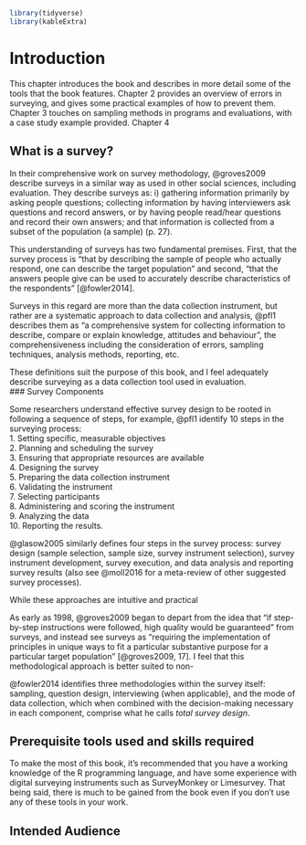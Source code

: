 
```r

library(tidyverse)
library(kableExtra)

```

# Introduction {#intro}


This chapter introduces the book and describes in more detail some of the tools that the book features. Chapter 2 provides an overview of errors in surveying, and gives some practical examples of how to prevent them. Chapter 3 touches on sampling methods in programs and evaluations, with a case study example provided. Chapter 4 

## What is a survey? {#surveydef}

In their comprehensive work on survey methodology, @groves2009 describe surveys in a similar way as used in other social sciences, including evaluation. They describe surveys as: i) gathering information primarily by asking people questions; collecting information by having interviewers ask questions and record answers, or by having people read/hear questions and record their own answers; and that information is collected from a subset of the population (a sample) (p. 27).  

This understanding of surveys has two fundamental premises. First, that the survey process is "that by describing the sample of people who actually respond, one can describe the target population" and second, "that the answers people give can be used to accurately describe characteristics of the respondents" [@fowler2014].  

Surveys in this regard are more than the data collection instrument, but rather are a systematic approach to data collection and analysis, @pfl1 describes them as "a comprehensive system for collecting information to describe, compare or explain knowledge, attitudes and behaviour", the comprehensiveness including the consideration of errors, sampling techniques, analysis methods, reporting, etc.  

These definitions suit the purpose of this book, and I feel adequately describe surveying as a data collection tool used in evaluation.  
### Survey Components



Some researchers understand effective survey design to be rooted in following a sequence of steps, for example, @pfl1 identify 10 steps in the surveying process:  
1. Setting specific, measurable objectives  
2. Planning and scheduling the survey  
3. Ensuring that appropriate resources are available  
4. Designing the survey  
5. Preparing the data collection instrument   
6. Validating the instrument  
7. Selecting participants  
8. Administering and scoring the instrument  
9. Analyzing the data  
10. Reporting the results.    

@glasow2005 similarly defines four steps in the survey process: survey design (sample selection, sample size, survey instrument selection), survey instrument development, survey execution, and data analysis and reporting survey results (also see @moll2016 for a meta-review of other suggested survey processes).  

While these approaches are intuitive and practical

As early as 1998, @groves2009 began to depart from the idea that "if step-by-step instructions were followed, high quality would be guaranteed" from surveys, and instead see surveys as "requiring the implementation of principles in unique ways to fit a particular substantive purpose for a particular target population" [@groves2009, 17]. I feel that this methodological approach is better suited to non-

@fowler2014 identifies three methodologies within the survey itself: sampling, question design, interviewing (when applicable), and the mode of data collection, which when combined with the decision-making necessary in each component, comprise what he calls *total survey design*. 







## Prerequisite tools used and skills required

To make the most of this book, it's recommended that you have a working knowledge of the R programming language, and have some experience with digital surveying instruments such as SurveyMonkey or Limesurvey. That being said, there is much to be gained from the book even if you don't use any of these tools in your work.


## Intended Audience




 

